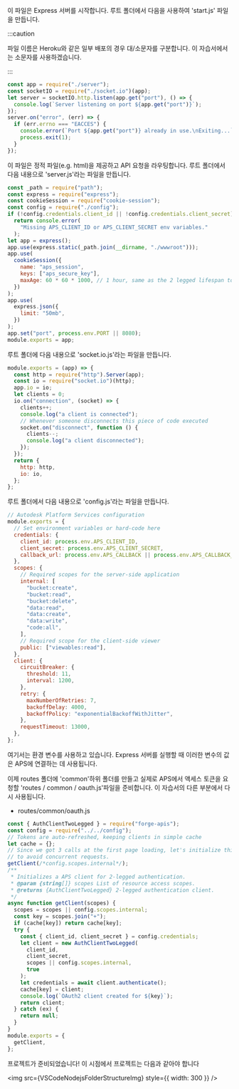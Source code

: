 
이 파일은 Express 서버를 시작합니다. 루트 폴더에서 다음을 사용하여 'start.js' 파일을 만듭니다.



:::caution

파일 이름은 Heroku와 같은 일부 배포의 경우 대/소문자를 구분합니다. 이 자습서에서는 소문자를 사용하겠습니다.


:::



```js title=start.js
const app = require("./server");
const socketIO = require("./socket.io")(app);
let server = socketIO.http.listen(app.get("port"), () => {
  console.log(`Server listening on port ${app.get("port")}`);
});
server.on("error", (err) => {
  if (err.errno === "EACCES") {
    console.error(`Port ${app.get("port")} already in use.\nExiting...`);
    process.exit(1);
  }
});
```

이 파일은 정적 파일(e.g. html)을 제공하고 API 요청을 라우팅합니다. 루트 폴더에서 다음 내용으로 'server.js'라는 파일을 만듭니다.

```js title=server.js
const _path = require("path");
const express = require("express");
const cookieSession = require("cookie-session");
const config = require("./config");
if (!config.credentials.client_id || !config.credentials.client_secret)
  return console.error(
    "Missing APS_CLIENT_ID or APS_CLIENT_SECRET env variables."
  );
let app = express();
app.use(express.static(_path.join(__dirname, "./wwwroot")));
app.use(
  cookieSession({
    name: "aps_session",
    keys: ["aps_secure_key"],
    maxAge: 60 * 60 * 1000, // 1 hour, same as the 2 legged lifespan token
  })
);
app.use(
  express.json({
    limit: "50mb",
  })
);
app.set("port", process.env.PORT || 8080);
module.exports = app;
```

루트 폴더에 다음 내용으로 'socket.io.js'라는 파일을 만듭니다.

```js title=socket.io.js
module.exports = (app) => {
  const http = require("http").Server(app);
  const io = require("socket.io")(http);
  app.io = io;
  let clients = 0;
  io.on("connection", (socket) => {
    clients++;
    console.log("a client is connected");
    // Whenever someone disconnects this piece of code executed
    socket.on("disconnect", function () {
      clients--;
      console.log("a client disconnected");
    });
  });
  return {
    http: http,
    io: io,
  };
};
```

루트 폴더에서 다음 내용으로 'config.js'라는 파일을 만듭니다.

```js title=config.js
// Autodesk Platform Services configuration
module.exports = {
  // Set environment variables or hard-code here
  credentials: {
    client_id: process.env.APS_CLIENT_ID,
    client_secret: process.env.APS_CLIENT_SECRET,
    callback_url: process.env.APS_CALLBACK || process.env.APS_CALLBACK_URL,
  },
  scopes: {
    // Required scopes for the server-side application
    internal: [
      "bucket:create",
      "bucket:read",
      "bucket:delete",
      "data:read",
      "data:create",
      "data:write",
      "code:all",
    ],
    // Required scope for the client-side viewer
    public: ["viewables:read"],
  },
  client: {
    circuitBreaker: {
      threshold: 11,
      interval: 1200,
    },
    retry: {
      maxNumberOfRetries: 7,
      backoffDelay: 4000,
      backoffPolicy: "exponentialBackoffWithJitter",
    },
    requestTimeout: 13000,
  },
};
```

여기서는 환경 변수를 사용하고 있습니다. Express 서버를 실행할 때 이러한 변수의 값은 APS에 연결하는 데 사용됩니다.

이제 routes 폴더에 'common'하위 폴더를 만들고 실제로 APS에서 액세스 토큰을 요청할 'routes / common / oauth.js'파일을 준비합니다. 이 자습서의 다른 부분에서 다시 사용됩니다.

- routes/common/oauth.js

```js title=oauth.js
const { AuthClientTwoLegged } = require("forge-apis");
const config = require("../../config");
// Tokens are auto-refreshed, keeping clients in simple cache
let cache = {};
// Since we got 3 calls at the first page loading, let's initialize this one now,
// to avoid concurrent requests.
getClient(/*config.scopes.internal*/);
/**
 * Initializes a APS client for 2-legged authentication.
 * @param {string[]} scopes List of resource access scopes.
 * @returns {AuthClientTwoLegged} 2-legged authentication client.
 */
async function getClient(scopes) {
  scopes = scopes || config.scopes.internal;
  const key = scopes.join("+");
  if (cache[key]) return cache[key];
  try {
    const { client_id, client_secret } = config.credentials;
    let client = new AuthClientTwoLegged(
      client_id,
      client_secret,
      scopes || config.scopes.internal,
      true
    );
    let credentials = await client.authenticate();
    cache[key] = client;
    console.log(`OAuth2 client created for ${key}`);
    return client;
  } catch (ex) {
    return null;
  }
}
module.exports = {
  getClient,
};
```

프로젝트가 준비되었습니다! 이 시점에서 프로젝트는 다음과 같아야 합니다

<img src={VSCodeNodejsFolderStructureImg} style={{ width: 300 }} />
